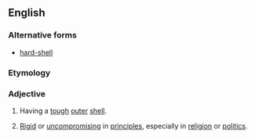 {{also|hard-shell}}
==English==

===Alternative forms===
* [[hard-shell]]

===Etymology===
{{compound|en|hard|shell}}

===Adjective===
{{en-adj|?}}

# Having a [[tough]] [[outer]] [[shell]].
#: {{ux|en|His favorite seafood is '''hardshell''' crabs.}}
#: {{ux|en|a '''hardshell''' guitar case}}
# {{lb|en|figuratively}} [[rigid|Rigid]] or [[uncompromising]] in [[principle]]s, especially in [[religion]] or [[politics]].
#: {{ux|en|Though it was a commonly held opinion, now only '''hardshell''' Baptists oppose dancing.}}
